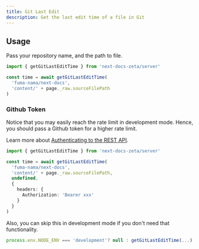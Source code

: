 ```yaml
---
title: Git Last Edit
description: Get the last edit time of a file in Git
---
```


## Usage

Pass your repository name, and the path to file.

```ts
import { getGitLastEditTime } from 'next-docs-zeta/server'

const time = await getGitLastEditTime(
  'fuma-nama/next-docs',
  'content/' + page._raw.sourceFilePath
)
```

### Github Token

Notice that you may easily reach the rate limit in development mode. Hence, you
should pass a Github token for a higher rate limit.

Learn more about
[Authenticating to the REST API](https://docs.github.com/en/rest/overview/authenticating-to-the-rest-api).

```ts
import { getGitLastEditTime } from 'next-docs-zeta/server'

const time = await getGitLastEditTime(
  'fuma-nama/next-docs',
  'content/' + page._raw.sourceFilePath,
  undefined,
  {
    headers: {
      Authorization: 'Bearer xxx'
    }
  }
)
```

Also, you can skip this in development mode if you don't need that
functionality.

```ts
process.env.NODE_ENV === 'development'? null : getGitLastEditTime(...)
```
